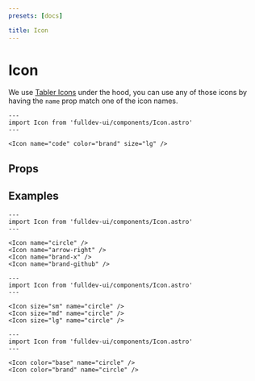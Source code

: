 ```yaml
---
presets: [docs]

title: Icon
---
```


# Icon

We use [Tabler Icons](https://tablericons.com/) under the hood, you can use any of those icons by having the `name` prop match one of the icon names.

```astro live
---
import Icon from 'fulldev-ui/components/Icon.astro'
---

<Icon name="code" color="brand" size="lg" />
```


## Props

<PropsTable />

## Examples

```astro live
---
import Icon from 'fulldev-ui/components/Icon.astro'
---

<Icon name="circle" />
<Icon name="arrow-right" />
<Icon name="brand-x" />
<Icon name="brand-github" />
```

```astro live
---
import Icon from 'fulldev-ui/components/Icon.astro'
---

<Icon size="sm" name="circle" />
<Icon size="md" name="circle" />
<Icon size="lg" name="circle" />
```

```astro live
---
import Icon from 'fulldev-ui/components/Icon.astro'
---

<Icon color="base" name="circle" />
<Icon color="brand" name="circle" />
```

